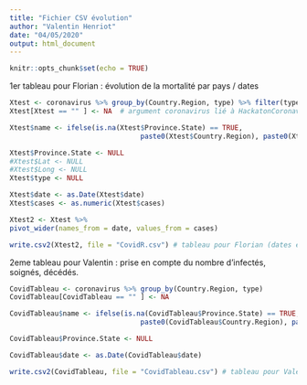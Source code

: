 ```yaml
---
title: "Fichier CSV évolution"
author: "Valentin Henriot"
date: "04/05/2020"
output: html_document
---
```


```r
knitr::opts_chunk$set(echo = TRUE)
```

1er tableau pour Florian : évolution de la mortalité par pays / dates

```r
Xtest <- coronavirus %>% group_by(Country.Region, type) %>% filter(type == "death")
Xtest[Xtest == "" ] <- NA  # argument coronavirus lié à HackatonCoronavirus.Rmd

Xtest$name <- ifelse(is.na(Xtest$Province.State) == TRUE, 
                                paste0(Xtest$Country.Region), paste0(Xtest$Province.State))

Xtest$Province.State <- NULL
#Xtest$Lat <- NULL
#Xtest$Long <- NULL
Xtest$type <- NULL

Xtest$date <- as.Date(Xtest$date)
Xtest$cases <- as.numeric(Xtest$cases)

Xtest2 <- Xtest %>%
pivot_wider(names_from = date, values_from = cases)
```

```r
write.csv2(Xtest2, file = "CovidR.csv") # tableau pour Florian (dates en colonnes)
```

2eme tableau pour Valentin : prise en compte du nombre d'infectés, soignés, décédés. 

```r
CovidTableau <- coronavirus %>% group_by(Country.Region, type)
CovidTableau[CovidTableau == "" ] <- NA

CovidTableau$name <- ifelse(is.na(CovidTableau$Province.State) == TRUE, 
                                paste0(CovidTableau$Country.Region), paste0(CovidTableau$Province.State))

CovidTableau$Province.State <- NULL

CovidTableau$date <- as.Date(CovidTableau$date)
```

```r
write.csv2(CovidTableau, file = "CovidTableau.csv") # tableau pour Valentin (analyse sur logiciel Tableau)
```

